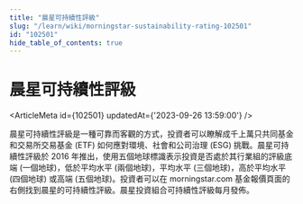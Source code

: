 ```yaml
---
title: "晨星可持續性評級"
slug: "/learn/wiki/morningstar-sustainability-rating-102501"
id: "102501"
hide_table_of_contents: true
---
```



# 晨星可持續性評級

<ArticleMeta id={102501} updatedAt={'2023-09-26 13:59:00'} />
<div className='border-solid border-b border-t-0 my-4 border-[var(--ifm-color-gray-300)]' />

晨星可持續性評級是一種可靠而客觀的方式，投資者可以瞭解成千上萬只共同基金和交易所交易基金 (ETF) 如何應對環境、社會和公司治理 (ESG) 挑戰。晨星可持續性評級於 2016 年推出，使用五個地球標識表示投資是否處於其行業組的評級底端 (一個地球)，低於平均水平 (兩個地球)，平均水平 (三個地球)，高於平均水平 (四個地球) 或高端 (五個地球)。投資者可以在 morningstar.com 基金報價頁面的右側找到晨星的可持續性評級。晨星投資組合可持續性評級每月發佈。
